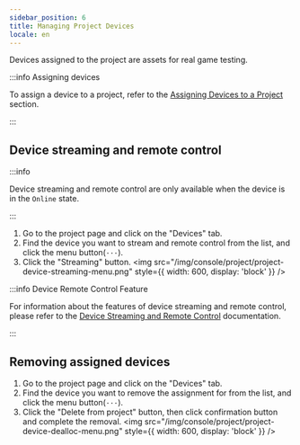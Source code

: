 ```yaml
---
sidebar_position: 6
title: Managing Project Devices
locale: en
---
```



Devices assigned to the project are assets for real game testing.

:::info Assigning devices

To assign a device to a project, refer to the <a href='../organization/device/device-management#assigning-devices-to-a-project'>Assigning Devices to a Project</a> section.

:::

## Device streaming and remote control

<ProjectMemberPermission prefix="Device streaming and remote control for assigned devices" />

:::info

Device streaming and remote control are only available when the device is in the `Online` state.

:::

1. Go to the project page and click on the "Devices" tab.
2. Find the device you want to stream and remote control from the list, and click the menu button(`···`).
3. Click the "Streaming" button.
   <img
     src="/img/console/project/project-device-streaming-menu.png"
     style={{ width: 600, display: 'block' }}
   />

:::info Device Remote Control Feature

For information about the features of device streaming and remote control, please refer to the [Device Streaming and Remote Control](/host-and-device/device/streaming-and-remote-control/about) documentation.

:::

## Removing assigned devices

<ProjectAdminPermission prefix="Removing assigned devices" />

1. Go to the project page and click on the "Devices" tab.
2. Find the device you want to remove the assignment for from the list, and click the menu button(`···`).
3. Click the "Delete from project" button, then click confirmation button and complete the removal.
   <img
     src="/img/console/project/project-device-dealloc-menu.png"
     style={{ width: 600, display: 'block' }}
   />
